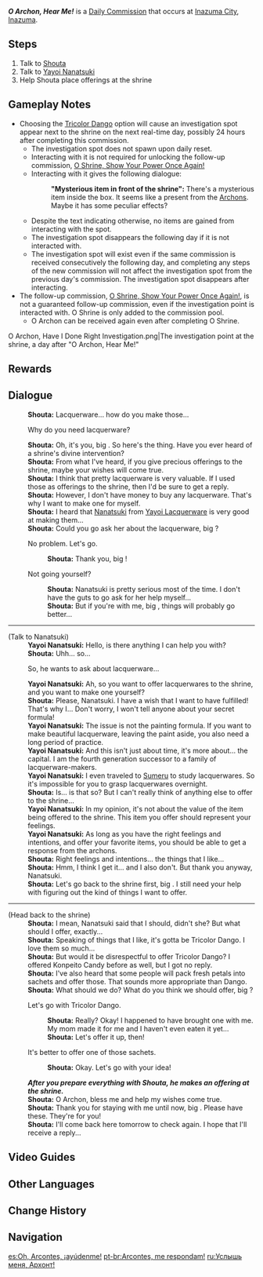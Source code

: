 {{Stub|What are the conditions on prompting the O Shrine if it is the requirement? (It doesn't appear immediately, it probably needs interacting with the investigation spot mentioned)}}
{{Quest Infobox
|id            = 22027
|type          = Commission
|image         = Commission O Archon, Hear Me!.png
|npc           = Shouta
|startLocation = [[Inazuma City]], [[Inazuma]]
|region        = Inazuma
|area          = Narukami Island
|subarea       = Inazuma City
|other         = *AR-Dependent Rewards
|next          = O Shrine, Show Your Power Once Again!
|characters    = Traveler;Shouta;Yayoi Nanatsuki
}}
'''''O Archon, Hear Me!''''' is a [[Daily Commission]] that occurs at [[Inazuma City]], [[Inazuma]].

==Steps==
#Talk to [[Shouta]]
#Talk to [[Yayoi Nanatsuki]]
#Help Shouta place offerings at the shrine

==Gameplay Notes==
* Choosing the [[Tricolor Dango]] option will cause an investigation spot appear next to the shrine on the next real-time day, possibly 24 hours after completing this commission.
** The investigation spot does not spawn upon daily reset.
** Interacting with it is not required for unlocking the follow-up commission, [[O Shrine, Show Your Power Once Again!]]
** Interacting with it gives the following dialogue:
**:'''"Mysterious item in front of the shrine":''' There's a mysterious item inside the box. It seems like a present from the [[Archons]]. Maybe it has some peculiar effects?
** Despite the text indicating otherwise, no items are gained from interacting with the spot.
** The investigation spot disappears the following day if it is not interacted with.
** The investigation spot will exist even if the same commission is received consecutively the following day, and completing any steps of the new commission will not affect the investigation spot from the previous day's commission. The investigation spot disappears after interacting.
* The follow-up commission, [[O Shrine, Show Your Power Once Again!]], is not a guaranteed follow-up commission, even if the investigation point is interacted with. O Shrine is only added to the commission pool.
** O Archon can be received again even after completing O Shrine.
<gallery>
O Archon, Have I Done Right Investigation.png|The investigation point at the shrine, a day after "O Archon, Hear Me!"
</gallery>

==Rewards==
{{Commission Rewards|full}}

==Dialogue==
{{Quest Description|Something seems to be bothering a boy named Shouta...}}
{{Dialogue start}}
:'''Shouta:''' Lacquerware... how do you make those...
:{{DIcon}} Why do you need lacquerware?
:'''Shouta:''' Oh, it's you, big {{MC|bro|sis|mc=1}}. So here's the thing. Have you ever heard of a shrine's divine intervention?
:'''Shouta:''' From what I've heard, if you give precious offerings to the shrine, maybe your wishes will come true.
:'''Shouta:''' I think that pretty lacquerware is very valuable. If I used those as offerings to the shrine, then I'd be sure to get a reply.
:'''Shouta:''' However, I don't have money to buy any lacquerware. That's why I want to make one for myself.
:'''Shouta:''' I heard that [[Nanatsuki]] from [[Yayoi Lacquerware]] is very good at making them...
:'''Shouta:''' Could you go ask her about the lacquerware, big {{MC|bro|sis|mc=1}}?
:{{DIcon}} No problem. Let's go.
::'''Shouta:''' Thank you, big {{MC|bro|sis|mc=1}}!
:{{DIcon}} Not going yourself?
::'''Shouta:''' Nanatsuki is pretty serious most of the time. I don't have the guts to go ask for her help myself...
::'''Shouta:''' But if you're with me, big {{MC|bro|sis|mc=1}}, things will probably go better...
----
;(Talk to Nanatsuki)
:'''Yayoi Nanatsuki:''' Hello, is there anything I can help you with?
:'''Shouta:''' Uhh... so...
:{{DIcon}} So, he wants to ask about lacquerware...
:'''Yayoi Nanatsuki:''' Ah, so you want to offer lacquerwares to the shrine, and you want to make one yourself?
:'''Shouta:''' Please, Nanatsuki. I have a wish that I want to have fulfilled! That's why I... Don't worry, I won't tell anyone about your secret formula!
:'''Yayoi Nanatsuki:''' The issue is not the painting formula. If you want to make beautiful lacquerware, leaving the paint aside, you also need a long period of practice.
:'''Yayoi Nanatsuki:''' And this isn't just about time, it's more about... the capital. I am the fourth generation successor to a family of lacquerware-makers.
:'''Yayoi Nanatsuki:''' I even traveled to [[Sumeru]] to study lacquerwares. So it's impossible for you to grasp lacquerwares overnight.
:'''Shouta:''' Is... is that so? But I can't really think of anything else to offer to the shrine...
:'''Yayoi Nanatsuki:''' In my opinion, it's not about the value of the item being offered to the shrine. This item you offer should represent your feelings.
:'''Yayoi Nanatsuki:''' As long as you have the right feelings and intentions, and offer your favorite items, you should be able to get a response from the archons.
:'''Shouta:''' Right feelings and intentions... the things that I like...
:'''Shouta:''' Hmm, I think I get it... and I also don't. But thank you anyway, Nanatsuki.
:'''Shouta:''' Let's go back to the shrine first, big {{MC|bro|sis|mc=1}}. I still need your help with figuring out the kind of things I want to offer.
----
;(Head back to the shrine)
:'''Shouta:''' I mean, Nanatsuki said that I should, didn't she? But what should I offer, exactly...
:'''Shouta:''' Speaking of things that I like, it's gotta be Tricolor Dango. I love them so much...
:'''Shouta:''' But would it be disrespectful to offer Tricolor Dango? I offered Konpeito Candy before as well, but I got no reply.
:'''Shouta:''' I've also heard that some people will pack fresh petals into sachets and offer those. That sounds more appropriate than Dango.
:'''Shouta:''' What should we do? What do you think we should offer, big {{MC|bro|sis|mc=1}}?
:{{DIcon}} Let's go with Tricolor Dango.
::'''Shouta:''' Really? Okay! I happened to have brought one with me. My mom made it for me and I haven't even eaten it yet...
::'''Shouta:''' Let's offer it up, then!
:{{DIcon}} It's better to offer one of those sachets.
::'''Shouta:''' Okay. Let's go with your idea!
:'''''After you prepare everything with Shouta, he makes an offering at the shrine.'''''
:'''Shouta:''' O Archon, bless me and help my wishes come true.
:'''Shouta:''' Thank you for staying with me until now, big {{MC|bro|sis|mc=1}}. Please have these. They're for you!
:'''Shouta:''' I'll come back here tomorrow to check again. I hope that I'll receive a reply...
{{Dialogue end}}

==Video Guides==
{{EVT
|video1   = https://youtu.be/TLLD6rPkRPo
|caption1 = "O Archon, Hear Me!" Guide
}}

==Other Languages==
{{Other Languages
|en      = O Archon, Hear Me!
|zhs     = 神明啊，回应我吧！
|zhs_rm  = Shénmíng A, Huíyīng Wǒ Ba!
|zht     = 神明啊，回應我吧！
|zht_rm  = Shénmíng A, Huíyīng Wǒ Ba!
|zh_tl   = O God, Answer Me!
|ja      = 神様よ、答えてくれますように！
|ja_rm   = Kami-sama yo, Kotaete Kuremasu You ni!
|ja_tl   = O God, Please Answer Me!
|ko      = 신이시여, 부름에 답해주소서!
|ko_rm   = Sinisiyeo, Bureume Daphaejusoseo!
|ko_tl   = God, Please Answer My Call!
|es      = Oh, Arcontes, ¡ayúdenme!
|es_tl   = O, Archons, Help Me!
|fr      = Ô Archon, entends mon appel !
|fr_tl   = O Archon, Hear My Call!
|ru      = Услышь меня, Архонт!
|ru_tl   = Hear Me, Archon!
|th      = ท่านเทพ ช่วยตอบรับข้าด้วยเถอะ
|th_rm   = 
|th_tl   = God, Please Answer Me
|vi      = Ôi Thần Linh, Hãy Trả Lời Tôi!
|vi_tl   = O God, Please Answer Me!
|de      = O Archon, erhöre mich!
|de_tl   = O Archon, Hear Me!
|id      = Wahai Archon, Dengarkanlah Doaku!
|id_tl   = O Archon, Hear My Pray!
|pt      = Arcontes, me respondam!
|pt_tl   = 
|tr      = Ey Hükümdar, Duy Beni!
|tr_tl   = 
|it      = Oh, Archon, ascoltami!
|it_tl   = 
}}

==Change History==
{{Change History|2.0}}

==Navigation==
{{Commission Navbox|Inazuma|In Series}}

[[es:Oh, Arcontes, ¡ayúdenme!]]
[[pt-br:Arcontes, me respondam!]]
[[ru:Услышь меня, Архонт!]]